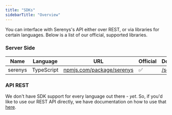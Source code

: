 ```yaml
---
title: "SDKs"
sidebarTitle: "Overview"
---
```


You can interface with Serenys's API either over REST, or via libraries for certain
languages. Below is a list of our official, supported libraries.

### Server Side

| Name    | Language   | URL                                                                | Official | Documentation                      |
| ------- | ---------- | ------------------------------------------------------------------ | -------- | ---------------------------------- |
| serenys | TypeScript | [npmjs.com/package/serenys](https://www.npmjs.com/package/serenys) | ✅       | [/sdks/server/js](/sdks/server/js) |

### API REST

We don't have SDK support for every language out there - _yet_. So, if you'd
like to use our REST API directly, we have documentation on how to use that
[here](/reference/rest-api).
